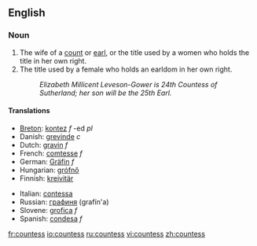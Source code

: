 ==English==

===Noun===
{{en-noun|es}}

#The wife of a [[count]] or [[earl]], or the title used by a women who holds the title in her own right.
#The title used by a female who holds an earldom in her own right.
#:''Elizabeth Millicent Leveson-Gower is 24th Countess of Sutherland; her son will be the 25th Earl.''

====Translations====
{{top}}
*[[Breton]]: [[kontez]] ''f'' -ed ''pl''
*Danish: [[grevinde]] ''c''
*Dutch: [[gravin]] ''f''
*French: [[comtesse]] ''f''
*German: [[Gräfin]] ''f''
*Hungarian: [[grófnő]]
*Finnish: [[kreivitär]]
{{mid}}
*Italian: [[contessa]] {{f}}
*Russian: [[графиня]] (grafín'a) {{f}}
*Slovene: [[grofica]] ''f''
*Spanish: [[condesa]] ''f''
{{bottom}}

[[fr:countess]]
[[io:countess]]
[[ru:countess]]
[[vi:countess]]
[[zh:countess]]